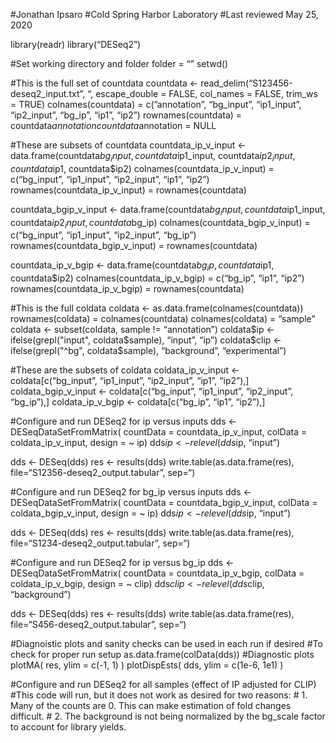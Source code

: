 #Jonathan Ipsaro
#Cold Spring Harbor Laboratory
#Last reviewed May 25, 2020

library(readr)
library("DESeq2")

#Set working directory and folder
folder = ""
setwd()

#This is the full set of countdata
countdata <- read_delim("S123456-deseq2_input.txt", "\t", escape_double = FALSE, col_names = FALSE, trim_ws = TRUE)
colnames(countdata) = c("annotation", "bg_input", "ip1_input", "ip2_input", "bg_ip", "ip1", "ip2")
rownames(countdata) = countdata$annotation
countdata$annotation = NULL

#These are subsets of countdata
countdata_ip_v_input <-  data.frame(countdata$bg_input, countdata$ip1_input, countdata$ip2_input, countdata$ip1, countdata$ip2)
colnames(countdata_ip_v_input) = c("bg_input", "ip1_input", "ip2_input", "ip1", "ip2")
rownames(countdata_ip_v_input) = rownames(countdata)

countdata_bgip_v_input <- data.frame(countdata$bg_input, countdata$ip1_input, countdata$ip2_input, countdata$bg_ip)
colnames(countdata_bgip_v_input) = c("bg_input", "ip1_input", "ip2_input", "bg_ip")
rownames(countdata_bgip_v_input) = rownames(countdata)

countdata_ip_v_bgip <- data.frame(countdata$bg_ip, countdata$ip1, countdata$ip2)
colnames(countdata_ip_v_bgip) = c("bg_ip", "ip1", "ip2")
rownames(countdata_ip_v_bgip) = rownames(countdata)

#This is the full coldata
coldata <- as.data.frame(colnames(countdata))
rownames(coldata) = colnames(countdata)
colnames(coldata) = "sample"
coldata <- subset(coldata, sample != "annotation")
coldata$ip <- ifelse(grepl("input", coldata$sample), "input", "ip")
coldata$clip <- ifelse(grepl("^bg", coldata$sample), "background", "experimental")

#These are the subsets of coldata
coldata_ip_v_input <- coldata[c("bg_input", "ip1_input", "ip2_input", "ip1", "ip2"),] 
coldata_bgip_v_input <- coldata[c("bg_input", "ip1_input", "ip2_input", "bg_ip"),]
coldata_ip_v_bgip <- coldata[c("bg_ip", "ip1", "ip2"),]



#Configure and run DESeq2 for ip versus inputs
dds <- DESeqDataSetFromMatrix(
  countData = countdata_ip_v_input, 
  colData = coldata_ip_v_input, 
  design = ~ ip)
dds$ip <- relevel(dds$ip, "input")

dds <- DESeq(dds)
res <- results(dds)
write.table(as.data.frame(res), file="S12356-deseq2_output.tabular", sep="\t")



#Configure and run DESeq2 for bg_ip versus inputs
dds <- DESeqDataSetFromMatrix(
  countData = countdata_bgip_v_input, 
  colData = coldata_bgip_v_input, 
  design = ~ ip)
dds$ip <- relevel(dds$ip, "input")

dds <- DESeq(dds)
res <- results(dds)
write.table(as.data.frame(res), file="S1234-deseq2_output.tabular", sep="\t")



#Configure and run DESeq2 for ip versus bg_ip
dds <- DESeqDataSetFromMatrix(
  countData = countdata_ip_v_bgip, 
  colData = coldata_ip_v_bgip, 
  design = ~ clip)
dds$clip <- relevel(dds$clip, "background")

dds <- DESeq(dds)
res <- results(dds)
write.table(as.data.frame(res), file="S456-deseq2_output.tabular", sep="\t")


#Diagnoistic plots and sanity checks can be used in each run if desired
#To check for proper run setup
as.data.frame(colData(dds))
#Diagnostic plots
plotMA( res, ylim = c(-1, 1) )
plotDispEsts( dds, ylim = c(1e-6, 1e1) )


#Configure and run DESeq2 for all samples (effect of IP adjusted for CLIP)
#This code will run, but it does not work as desired for two reasons:
#   1. Many of the counts are 0.  This can make estimation of fold changes difficult.
#   2. The background is not being normalized by the bg_scale factor to account for library yields.
<!-- dds <- DESeqDataSetFromMatrix( -->
<!--   countData = countdata, -->
<!--   colData = coldata, -->
<!--   design = ~ clip + ip) -->

<!-- dds <- DESeq(dds) -->
<!-- res <- results( dds ) -->
<!-- write.table(as.data.frame(res), file="S123456-deseq2_output.tabular", sep="\t") -->